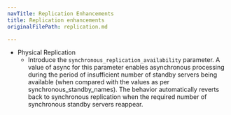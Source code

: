 ```yaml
---
navTitle: Replication Enhancements
title: Replication enhancements
originalFilePath: replication.md

---
```


-   Physical Replication
    -   Introduce the `synchronous_replication_availability` parameter.
        A value of async for this parameter enables asynchronous
        processing during the period of insufficient number of standby
        servers being available (when compared with the values as per
        synchronous_standby_names). The behavior automatically reverts back
        to synchronous replication when the required number of synchronous
        standby servers reappear.
